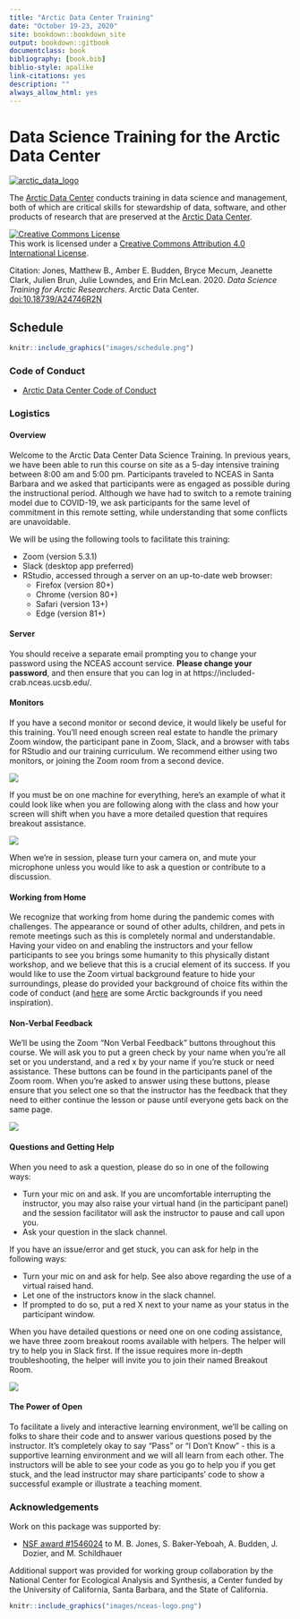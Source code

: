 ```yaml
--- 
title: "Arctic Data Center Training"
date: "October 19-23, 2020"
site: bookdown::bookdown_site
output: bookdown::gitbook
documentclass: book
bibliography: [book.bib]
biblio-style: apalike
link-citations: yes
description: ""
always_allow_html: yes
---
```


# Data Science Training for the Arctic Data Center {-#data-science-training-for-the-arctic-data-center}

[![arctic_data_logo](images/arctic-data-center.png)](https://arcticdata.io)

The [Arctic Data Center](https://arcticdata.io) conducts training in data science and management,
both of which are critical skills for stewardship of data, software, and other
products of research that are preserved at the [Arctic Data Center](https://arcticdata.io).


<a rel="license" href="http://creativecommons.org/licenses/by/4.0/"><img alt="Creative Commons License" style="border-width:0" src="https://i.creativecommons.org/l/by/4.0/88x31.png" /></a><br />This work is licensed under a <a rel="license" href="http://creativecommons.org/licenses/by/4.0/">Creative Commons Attribution 4.0 International License</a>.


Citation: Jones, Matthew B., Amber E. Budden, Bryce Mecum, Jeanette Clark, Julien Brun, Julie Lowndes, and Erin McLean. 2020. _Data Science Training for Arctic Researchers_. Arctic Data Center. [doi:10.18739/A24746R2N](https://doi.org/10.18739/A24746R2N)

## Schedule

```r
knitr::include_graphics("images/schedule.png")
```

### Code of Conduct
- [Arctic Data Center Code of Conduct](https://docs.google.com/document/d/1-eVjnwyLBAfg_f4DRIUVWnLeekgrzrz9wgbhnpOmuVE/edit)

### Logistics

#### Overview

Welcome to the Arctic Data Center Data Science Training. In previous years, we have been able to run this course on site as a 5-day intensive training between 8:00 am and 5:00 pm. Participants traveled to NCEAS in Santa Barbara and we asked that participants were as engaged as possible during the instructional period. Although we have had to switch to a remote training model due to COVID-19, we ask participants for the same level of commitment in this remote setting, while understanding that some conflicts are unavoidable.

We will be using the following tools to facilitate this training:

- Zoom (version 5.3.1)
- Slack (desktop app preferred)
- RStudio, accessed through a server on an up-to-date web browser:
	- Firefox (version 80+)
	- Chrome (version 80+)
	- Safari (version 13+)
	- Edge (version 81+)

#### Server

You should receive a separate email prompting you to change your password using the NCEAS account service. **Please change your password**, and then ensure that you can log in at https://included-crab.nceas.ucsb.edu/. 

#### Monitors

If you have a second monitor or second device, it would likely be useful for this training. You'll need enough screen real estate to handle the primary Zoom window, the participant pane in Zoom, Slack, and a browser with tabs for RStudio and our training curriculum. We recommend either using two monitors, or joining the Zoom room from a second device.

![](images/arctic-data-center/Two-Monitors.png)

If you must be on one machine for everything, here’s an example of what it could look like when you are following along with the class and how your screen will shift when you have a more detailed question that requires breakout assistance.

![](images/arctic-data-center/One-Monitor.png)

When we're in session, please turn your camera on, and mute your microphone unless you would like to ask a question or contribute to a discussion. 

#### Working from Home

We recognize that working from home during the pandemic comes with challenges. The appearance or sound of other adults, children, and pets in remote meetings such as this is completely normal and understandable. Having your video on and enabling the instructors and your fellow participants to see you brings some humanity to this physically distant workshop, and we believe that this is a crucial element of its success. If you would like to use the Zoom virtual background feature to hide your surroundings, please do provided your background of choice fits within the code of conduct (and [here](https://www.arcus.org/resources/virtual-backgrounds) are some Arctic backgrounds if you need inspiration).

#### Non-Verbal Feedback

We'll be using the Zoom "Non Verbal Feedback" buttons throughout this course. We will ask you to put a green check by your name when you're all set or you understand, and a red x by your name if you're stuck or need assistance. These buttons can be found in the participants panel of the Zoom room. When you're asked to answer using these buttons, please ensure that you select one so that the instructor has the feedback that they need to either continue the lesson or pause until everyone gets back on the same page.

![](images/arctic-data-center/Non-Verbal-Feedback.png)

#### Questions and Getting Help

When you need to ask a question, please do so in one of the following ways:

- Turn your mic on and ask. If you are uncomfortable interrupting the instructor, you may also raise your virtual hand (in the participant panel) and the session facilitator will ask the instructor to pause and call upon you. 
- Ask your question in the slack channel.

If you have an issue/error and get stuck, you can ask for help in the following ways:

- Turn your mic on and ask for help. See also above regarding the use of a virtual raised hand.
- Let one of the instructors know in the slack channel.
- If prompted to do so, put a red X next to your name as your status in the participant window.

When you have detailed questions or need one on one coding assistance, we have three zoom breakout rooms available with helpers. The helper will try to help you in Slack first. If the issue requires more in-depth troubleshooting, the helper will invite you to join their named Breakout Room. 

![](images/arctic-data-center/breakout-rooms.png)

#### The Power of Open

To facilitate a lively and interactive learning environment, we'll be calling on folks to share their code and to answer various questions posed by the instructor. It's completely okay to say "Pass" or "I Don't Know" - this is a supportive learning environment and we will all learn from each other. The instructors will be able to see your code as you go to help you if you get stuck, and the lead instructor may share participants' code to show a successful example or illustrate a teaching moment.

### Acknowledgements
Work on this package was supported by:

- [NSF award #1546024](http://www.nsf.gov/awardsearch/showAward?AWD_ID=1546024) to M. B. Jones, S. Baker-Yeboah, A. Budden, J. Dozier, and M. Schildhauer

Additional support was provided for working group collaboration by the National Center for Ecological Analysis and Synthesis, a Center funded by the University of California, Santa Barbara, and the State of California.

```r
knitr::include_graphics("images/nceas-logo.png")
```

